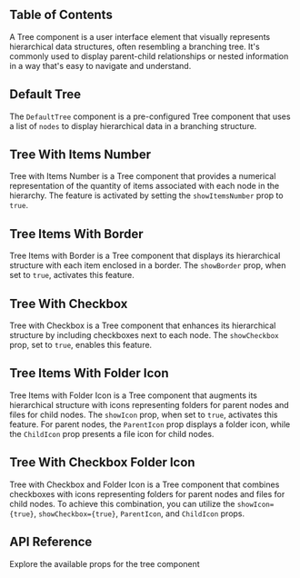 


## Table of Contents

A Tree component is a user interface element that visually represents hierarchical data structures, often resembling a branching tree. It's commonly used to display parent-child relationships or nested information in a way that's easy to navigate and understand.

## Default Tree

The `DefaultTree` component is a pre-configured Tree component that uses a list of `nodes` to display hierarchical data in a branching structure.

<CodePreview github="Tree" code={DefaultTreeCode}>
  <DefaultTree />
</CodePreview>

## Tree With Items Number

Tree with Items Number is a Tree component that provides a numerical representation of the quantity of items associated with each node in the hierarchy. The feature is activated by setting the `showItemsNumber` prop to `true`.

<CodePreview github="Tree" code={TreeWithItemsNumberCode}>
  <TreeWithItemsNumber />
</CodePreview>

## Tree Items With Border

Tree Items with Border is a Tree component that displays its hierarchical structure with each item enclosed in a border. The `showBorder` prop, when set to `true`, activates this feature.

<CodePreview github="Tree" code={TreeItemsWithBorderCode}>
  <TreeItemsWithBorder />
</CodePreview>

## Tree With Checkbox

Tree with Checkbox is a Tree component that enhances its hierarchical structure by including checkboxes next to each node. The `showCheckbox` prop, set to `true`, enables this feature.

<CodePreview github="Tree" code={TreeWithCheckboxCode}>
  <TreeWithCheckbox />
</CodePreview>

## Tree Items With Folder Icon

Tree Items with Folder Icon is a Tree component that augments its hierarchical structure with icons representing folders for parent nodes and files for child nodes. The `showIcon` prop, when set to `true`, activates this feature. For parent nodes, the `ParentIcon` prop displays a folder icon, while the `ChildIcon` prop presents a file icon for child nodes.

<CodePreview github="Tree" code={TreeItemsWithFolderIconCode}>
  <TreeItemsWithFolderIcon />
</CodePreview>

## Tree With Checkbox Folder Icon

Tree with Checkbox and Folder Icon is a Tree component that combines checkboxes with icons representing folders for parent nodes and files for child nodes. To achieve this combination, you can utilize the `showIcon={true}`, `showCheckbox={true}`, `ParentIcon`, and `ChildIcon` props.

<CodePreview github="Tree" code={TreeWithCheckboxFolderCode}>
  <TreeWithCheckboxFolder />
</CodePreview>

## API Reference

Explore the available props for the tree component

<ComponentApi data={treeApiData} />
